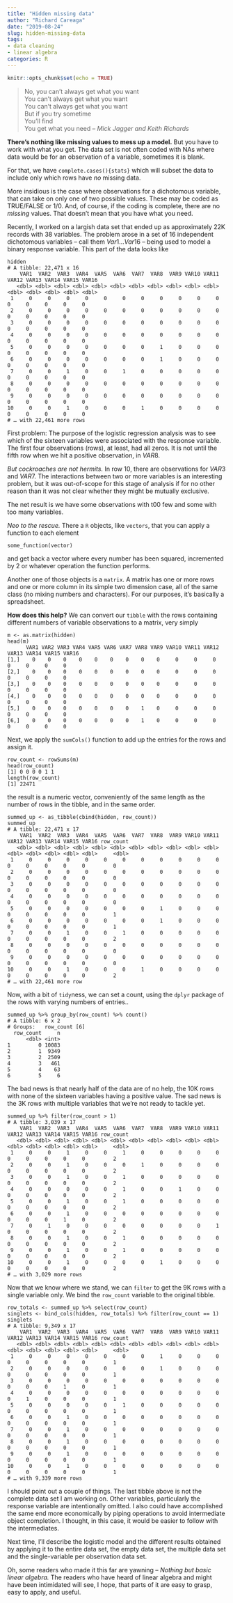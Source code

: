 ```yaml
---
title: "Hidden missing data"
author: "Richard Careaga"
date: "2019-08-24"
slug: hidden-missing-data
tags:
- data cleaning
- linear algebra
categories: R
---
```


```r
knitr::opts_chunk$set(echo = TRUE)
```

> No, you can't always get what you want  
You can't always get what you want  
You can't always get what you want  
But if you try sometime  
You'll find  
You get what you need
-- *Mick Jagger and Keith Richards*

**There's nothing like missing values to mess up a model.** But you have to work with what you get. The data set is not often coded with NAs where data would be for an observation of a variable, sometimes it is blank.

For that, we have `complete.cases(){stats}` which will subset the data to include only which rows have *no* missing data.

More insidious is the case where observations for a dichotomous variable, that can take on only one of two possible values. These may be coded as TRUE/FALSE or 1/0. And, of course, if the coding is complete, there are no *missing* values. That doesn't mean that you have what you need.

Recently, I worked on a largish data set that ended up as approximately 22K records with 38 variables. The problem arose in a set of 16 independent dichotomous variables -- call them $Var1 ... Var16$ -- being used to model a binary response variable. This part of the data looks like

    hidden
    # A tibble: 22,471 x 16
        VAR1  VAR2  VAR3  VAR4  VAR5  VAR6  VAR7  VAR8  VAR9 VAR10 VAR11 VAR12 VAR13 VAR14 VAR15 VAR16
       <dbl> <dbl> <dbl> <dbl> <dbl> <dbl> <dbl> <dbl> <dbl> <dbl> <dbl> <dbl> <dbl> <dbl> <dbl> <dbl>
     1     0     0     0     0     0     0     0     0     0     0     0     0     0     0     0     0
     2     0     0     0     0     0     0     0     0     0     0     0     0     0     0     0     0
     3     0     0     0     0     0     0     0     0     0     0     0     0     0     0     0     0
     4     0     0     0     0     0     0     0     0     0     0     0     0     0     0     0     0
     5     0     0     0     0     0     0     0     1     0     0     0     0     0     0     0     0
     6     0     0     0     0     0     0     0     1     0     0     0     0     0     0     0     0
     7     0     0     1     0     0     1     0     0     0     0     0     0     0     0     0     0
     8     0     0     0     0     0     0     0     0     0     0     0     0     0     0     0     0
     9     0     0     0     0     0     0     0     0     0     0     0     0     0     0     0     0
    10     0     0     1     0     0     0     1     0     0     0     0     0     0     0     0     0
    # … with 22,461 more rows
    
First problem: The purpose of the logistic regression analysis was to see which of the sixteen variables were associated with the response variable. The first four observations (rows), at least, had all zeros. It is not until the fifth row when we hit a positive observation, in $VAR8$.

*But cockroaches are not hermits.* In row 10, there are observations for $VAR3$ and $VAR7$. The interactions between two or more variables is an interesting problem, but it was out-of-scope for this stage of analysis if for no other reason than it was not clear whether they might be mutually exclusive.

The net result is we have some observations with t00 few and some with too many variables.

*Neo to the rescue.* There a `R` objects, like `vectors`, that you can apply a function to each element

    some_function(vector)

and get back a vector where every number has been squared, incremented by 2 or whatever operation the function performs.

Another one of those objects is a `matrix`. A matrix has one or more rows and one or more column in its simple two dimension case, all of the same class (no mixing numbers and characters). For our purposes, it's basically a spreadsheet.

**How does this help?** We can convert our `tibble` with the rows containing different numbers of variable observations to a matrix, very simply

    m <- as.matrix(hidden)
    head(m)
          VAR1 VAR2 VAR3 VAR4 VAR5 VAR6 VAR7 VAR8 VAR9 VAR10 VAR11 VAR12 VAR13 VAR14 VAR15 VAR16
    [1,]    0    0    0    0    0    0    0    0    0     0     0     0     0     0     0     0
    [2,]    0    0    0    0    0    0    0    0    0     0     0     0     0     0     0     0
    [3,]    0    0    0    0    0    0    0    0    0     0     0     0     0     0     0     0
    [4,]    0    0    0    0    0    0    0    0    0     0     0     0     0     0     0     0
    [5,]    0    0    0    0    0    0    0    1    0     0     0     0     0     0     0     0
    [6,]    0    0    0    0    0    0    0    1    0     0     0     0     0     0     0     0

Next, we apply the `sumCols()` function to add up the entries for the rows and assign it.

    row_count <- rowSums(m)
    head(row_count)
    [1] 0 0 0 0 1 1
    length(row_count)
    [1] 22471
    

the result is a numeric vector, conveniently of the same length as the number of rows in the tibble, and in the same order.

    summed_up <- as_tibble(cbind(hidden, row_count))
    summed_up
    # A tibble: 22,471 x 17
        VAR1  VAR2  VAR3  VAR4  VAR5  VAR6  VAR7  VAR8  VAR9 VAR10 VAR11 VAR12 VAR13 VAR14 VAR15 VAR16 row_count
       <dbl> <dbl> <dbl> <dbl> <dbl> <dbl> <dbl> <dbl> <dbl> <dbl> <dbl> <dbl> <dbl> <dbl> <dbl> <dbl>     <dbl>
     1     0     0     0     0     0     0     0     0     0     0     0     0     0     0     0     0         0
     2     0     0     0     0     0     0     0     0     0     0     0     0     0     0     0     0         0
     3     0     0     0     0     0     0     0     0     0     0     0     0     0     0     0     0         0
     4     0     0     0     0     0     0     0     0     0     0     0     0     0     0     0     0         0
     5     0     0     0     0     0     0     0     1     0     0     0     0     0     0     0     0         1
     6     0     0     0     0     0     0     0     1     0     0     0     0     0     0     0     0         1
     7     0     0     1     0     0     1     0     0     0     0     0     0     0     0     0     0         2
     8     0     0     0     0     0     0     0     0     0     0     0     0     0     0     0     0         0
     9     0     0     0     0     0     0     0     0     0     0     0     0     0     0     0     0         0
    10     0     0     1     0     0     0     1     0     0     0     0     0     0     0     0     0         2
    # … with 22,461 more row

Now, with a bit of `tidy`ness, we can set a count, using the `dplyr` package of the rows with varying numbers of entries..

    summed_up %>% group_by(row_count) %>% count()
    # A tibble: 6 x 2
    # Groups:   row_count [6]
      row_count     n
          <dbl> <int>
    1         0 10083
    2         1  9349
    3         2  2509
    4         3   461
    5         4    63
    6         5     6
    
The bad news is that nearly half of the data are of no help, the 10K rows with none of the sixteen variables having a positive value. The sad news is the 3K rows with multiple variables that we're not ready to tackle yet.

    summed_up %>% filter(row_count > 1)
    # A tibble: 3,039 x 17
        VAR1  VAR2  VAR3  VAR4  VAR5  VAR6  VAR7  VAR8  VAR9 VAR10 VAR11 VAR12 VAR13 VAR14 VAR15 VAR16 row_count
       <dbl> <dbl> <dbl> <dbl> <dbl> <dbl> <dbl> <dbl> <dbl> <dbl> <dbl> <dbl> <dbl> <dbl> <dbl> <dbl>     <dbl>
     1     0     0     1     0     0     1     0     0     0     0     0     0     0     0     0     0         2
     2     0     0     1     0     0     0     1     0     0     0     0     0     0     0     0     0         2
     3     0     0     1     0     0     1     0     0     0     0     0     0     0     0     0     0         2
     4     0     0     0     0     0     1     0     0     1     0     0     0     0     0     0     0         2
     5     0     0     1     0     0     1     0     0     0     0     0     0     0     0     0     0         2
     6     0     0     1     0     0     0     0     0     0     0     0     0     0     0     1     0         2
     7     0     1     0     0     0     0     0     0     0     0     1     0     0     0     0     0         2
     8     0     0     1     0     0     1     0     0     0     0     0     0     0     0     0     0         2
     9     0     0     1     0     0     1     0     0     0     0     0     0     0     0     0     0         2
    10     0     0     1     0     0     0     0     1     0     0     0     0     0     0     0     0         2
    # … with 3,029 more rows
    
Now that we know where we stand, we can `filter` to get the 9K rows with a single variable only. We bind the `row_count` variable to the original tibble.

    row_totals <- summed_up %>% select(row_count)
    singlets <- bind_cols(hidden, row_totals) %>% filter(row_count == 1)
    singlets
    # A tibble: 9,349 x 17
        VAR1  VAR2  VAR3  VAR4  VAR5  VAR6  VAR7  VAR8  VAR9 VAR10 VAR11 VAR12 VAR13 VAR14 VAR15 VAR16 row_count
       <dbl> <dbl> <dbl> <dbl> <dbl> <dbl> <dbl> <dbl> <dbl> <dbl> <dbl> <dbl> <dbl> <dbl> <dbl> <dbl>     <dbl>
     1     0     0     0     0     0     0     0     1     0     0     0     0     0     0     0     0         1
     2     0     0     0     0     0     0     0     1     0     0     0     0     0     0     0     0         1
     3     0     0     0     0     0     0     0     0     0     0     0     0     0     0     1     0         1
     4     0     0     0     0     0     0     0     0     0     0     0     0     1     0     0     0         1
     5     0     0     0     0     0     1     0     0     0     0     0     0     0     0     0     0         1
     6     0     0     1     0     0     0     0     0     0     0     0     0     0     0     0     0         1
     7     0     0     1     0     0     0     0     0     0     0     0     0     0     0     0     0         1
     8     0     0     1     0     0     0     0     0     0     0     0     0     0     0     0     0         1
     9     0     0     1     0     0     0     0     0     0     0     0     0     0     0     0     0         1
    10     0     0     1     0     0     0     0     0     0     0     0     0     0     0     0     0         1
    # … with 9,339 more rows

I should point out a couple of things. The last tibble above is not the complete data set I am working on. Other variables, particularly the response variable are intentionally omitted. I also could have accomplished the same end more economically by piping operations to avoid intermediate object completion. I thought, in this case, it would be easier to follow with the intermediates.

Next time, I'll describe the logistic model and the different results obtained by applying it to the entire data set, the empty data set, the multiple data set and the single-variable per observation data set.

Oh, some readers who made it this far are yawning -- *Nothing but basic linear algebra.* The readers who have heard of linear algebra and might have been intimidated will see, I hope, that parts of it are easy to grasp, easy to apply, and useful. 

